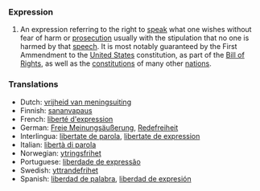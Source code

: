 ===Expression===
#An expression referring to the right to [[speak]] what one wishes without fear of harm or [[prosecution]] usually with the stipulation that no one is harmed by that [[speech]].  It is most notably guaranteed by the First Ammendment to the [[United States]] constitution, as part of the [[Bill of Rights]], as well as the [[constitution]]s of many other [[nation]]s.

===Translations===
*Dutch: [[vrijheid van meningsuiting]]
*Finnish: [[sananvapaus]]
*French: [[liberté d'expression]]
*German: [[Freie Meinungsäußerung]], [[Redefreiheit]]
*Interlingua: [[libertate de parola]], [[libertate de expression]]
*Italian: [[libertà di parola]]
*Norwegian: [[ytringsfrihet]]
*Portuguese: [[liberdade de expressão]]
*Swedish: [[yttrandefrihet]]
*Spanish: [[liberdad de palabra]], [[liberdad de expresión]]